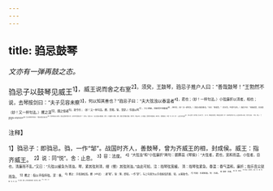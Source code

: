 ```yaml
---
---
---
```

title: 驺忌鼓琴
---



*文亦有一弹再鼓之态。*

驺忌子以鼓琴见威王<sup>1】，威王说而舍之右室<sup>2】。须臾，王鼓琴，驺忌子推户人曰：“善哉鼓琴！”王勃然不说，去琴按剑曰：“夫子见容未察<sup>3】，何以知其善也？”驺忌子曰：“夫大弦浊以春温者<sup>4】，君也；（妙！一样句法。）小弦廉折以清者，相也；（妙！又一样句法。）攫之深<sup>5】，醳之愉者<sup>6】，政令也；（妙！又一样句法。醳，音释。愉，音舒。）钧谐以鸣<sup>7】，大小相益，回邪而不相害者<sup>8】，四时也；（妙！又一样句法。）吾是以知其善也。”王曰：“善语音。”（文已毕。不谓下又生。）驺忌子曰：“何独语音，夫治国家而弭人民皆在其中<sup>9】。”王又勃然不说曰：“若夫语五音之纪<sup>10】，信未有如夫子者也。若夫治国家而弭人民，又何为乎丝桐之间？”（佳句。）驺忌子曰：“夫大弦浊以春温者，君也；小弦廉折以清者，相也；攫之深而醳之愉者，政令也；钧谐以鸣，大小相益，回邪而不相害者，四时也。（重理前文，不省一字。妙，妙！）夫复而不乱者<sup>12】，所以治昌也；连而径者，所以存亡也；（此二句，不知是前文所留，不知是后文所补，妙！）故曰琴音调而天下治。夫治国家而弭人民者，无若乎五音者。”（妙文，妙旨。）王曰：“善。”

<sup>注释】

<sup>1】驺忌子：即驺忌。驺，一作“邹”。战国时齐人，善鼓琴，曾为齐威王的相，封成侯。威王：指齐威王。
<sup>2】说：同“悦”。舍：止息。
<sup>3】容：法度。
<sup>4】“大弦浊”和“小弦廉折”两句：据蔡邕《琴操》：“大弦者，君也，宽和而温。小弦者，臣也，清廉而不乱。”又曰：“凡弦以缓急为清浊。琴，紧其弦则清，缦（慢）其弦则浊。”由此可知，注：指琴弦宽缓。
清：指琴弦紧急。春温：春气温和。廉折；指乐音尖锐而急。
<sup>5】攫之：指以手指持弦。深：重。
<sup>6】醳之：手指放松弦。醳（shì试）：通“释”。愉：薄，即轻。一作“舒”。与上句意为以手指按弦的重、轻，以喻玫令。
<sup>7】钧谐：乐调和谐。钧：乐调。
<sup>8】回邪：枉曲。
<sup>9】弭：按抚。
<sup>10】若夫；如这些。五音：官、商、角、微、羽。纪；道。
<sup>11】丝桐：指琴。古代多用桐木制琴，练丝为弦，故称。
<sup>12】复：繁复、反复。